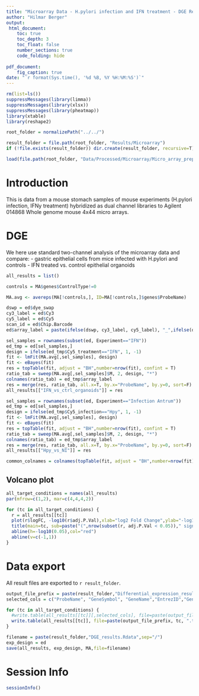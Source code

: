 ```yaml
---
title: "Microarray Data - H.pylori infection and IFN treatment - DGE Reanalysis with LIMMA"
author: "Hilmar Berger"
output: 
 html_document:
    toc: true
    toc_depth: 3
    toc_float: false
    number_sections: true
    code_folding: hide
    
pdf_document:
    fig_caption: true
date: "`r format(Sys.time(), '%d %B, %Y %H:%M:%S')`"
---
```


```r
rm(list=ls())
suppressMessages(library(limma))
suppressMessages(library(xlsx))
suppressMessages(library(pheatmap))
library(xtable)
library(reshape2)

root_folder = normalizePath("../../")

result_folder = file.path(root_folder, "Results/Microarray")
if (!file.exists(result_folder)) dir.create(result_folder, recursive=T)

load(file.path(root_folder, "Data/Processed/Microarray/Micro_array_preprocessed_data.Rdata"))
```

# Introduction

This is data from a mouse stomach samples of mouse experiments (H.pylori infection, IFNy treatment) hybridized as dual channel libraries to Agilent 014868 Whole genome mouse 4x44 micro arrays. 


# DGE

We here use standard two-channel analysis of the microarray data and compare:
  - gastric epithelial cells from mice infected with H.pylori and controls
  - IFN treated vs. control epithelial organoids 

```r
all_results = list()
```


```r
controls = MA$genes$ControlType!=0

MA.avg <- avereps(MA[!controls,], ID=MA[!controls,]$genes$ProbeName)

dswp = ed$dye_swap
cy3_label = ed$Cy3
cy5_label = ed$Cy5
scan_id = ed$Chip.Barcode
ed$array_label = paste(ifelse(dswp, cy3_label, cy5_label), "_",ifelse(dswp,cy5_label, cy3_label),"_",dswp,"_",ed$Scan.ID,sep="")

sel_samples = rownames(subset(ed, Experiment=="IFN"))
ed_tmp = ed[sel_samples,]
design = ifelse(ed_tmp$Cy5_treatment=="IFN", 1, -1)
fit <- lmFit(MA.avg[,sel_samples], design)
fit <- eBayes(fit)
res = topTable(fit, adjust = "BH",number=nrow(fit), confint = T)
ratio_tab = sweep(MA.avg[,sel_samples]$M, 2, design, "*")
colnames(ratio_tab) = ed_tmp$array_label
res = merge(res, ratio_tab, all.x=T, by.x="ProbeName", by.y=0, sort=F)
all_results[["IFN_vs_ctrl_organoids"]] = res

sel_samples = rownames(subset(ed, Experiment=="Infection Antrum"))
ed_tmp = ed[sel_samples,]
design = ifelse(ed_tmp$Cy5_infection=="Hpy", 1, -1)
fit <- lmFit(MA.avg[,sel_samples], design)
fit <- eBayes(fit)
res = topTable(fit, adjust = "BH",number=nrow(fit), confint = T)
ratio_tab = sweep(MA.avg[,sel_samples]$M, 2, design, "*")
colnames(ratio_tab) = ed_tmp$array_label
res = merge(res, ratio_tab, all.x=T, by.x="ProbeName", by.y=0, sort=F)
all_results[["Hpy_vs_NI"]] = res

common_colnames = colnames(topTable(fit, adjust = "BH",number=nrow(fit)))
```

## Volcano plot

```r
all_target_conditions = names(all_results)
par(mfrow=c(1,2), mar=c(4,4,4,2))

for (tc in all_target_conditions) {
  r = all_results[[tc]]
  plot(r$logFC, -log10(r$adj.P.Val),xlab="log2 Fold Change",ylab="-log10(adj. p-val)", ylim=c(0,max(2,max(-log10(r$adj.P.Val),na.rm=T))))
  title(main=tc, sub=paste("(",nrow(subset(r, adj.P.Val < 0.05))," signif. DE genes)",sep="") )
  abline(h=-log10(0.05),col="red")
  abline(v=c(-1,1))
}
```

# Data export 

All result files are exported to `r result_folder`.


```r
output_file_prefix = paste(result_folder,"Differential_expression_results_", sep="/")
selected_cols = c("ProbeName", "GeneSymbol", "GeneName","EntrezID","GeneSymbol_Gencode","GencodeM12MappingStatus","Transcript_Type","logFC","AveExpr","t","P.Value","adj.P.Val" )

for (tc in all_target_conditions) {
  #write.table(all_results[[tc]][,selected_cols], file=paste(output_file_prefix, tc, ".txt", sep="" ), row.names=F , sep="\t", dec=".")
  write.table(all_results[[tc]], file=paste(output_file_prefix, tc, ".txt", sep="" ), row.names=F , sep="\t", dec=".")
}

```


```r
filename = paste(result_folder,"DGE_results.Rdata",sep="/")
exp_design = ed
save(all_results, exp_design, MA,file=filename)
```


# Session Info
```r
sessionInfo()
```